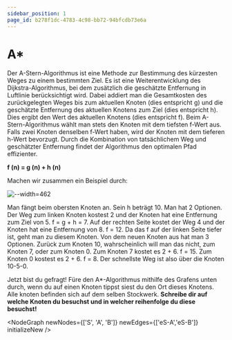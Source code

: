 ```yaml
---
sidebar_position: 1
page_id: b278f1dc-4783-4c98-bb72-94bfcdb73e6a
---
```



# A\*

Der A-Stern-Algorithmus ist eine Methode zur Bestimmung des kürzesten Weges zu einem bestimmten Ziel. Es ist eine Weiterentwicklung des Dijkstra-Algorithmus, bei dem zusätzlich die geschätzte Entfernung in Luftlinie berücksichtigt wird. Dabei addiert man die Gesamtkosten des zurückgelegten Weges bis zum aktuellen Knoten (dies entspricht g) und die geschätzte Entfernung des aktuellen Knotens zum Ziel (dies entspricht h). Dies ergibt den Wert des aktuellen Knotens (dies entspricht f). Beim A-Stern-Algorithmus wählt man stets den Knoten mit dem tiefsten f-Wert aus. Falls zwei Knoten denselben f-Wert haben, wird der Knoten mit dem tieferen h-Wert bevorzugt. Durch die Kombination von tatsächlichem Weg und geschätzter Entfernung findet der Algorithmus den optimalen Pfad effizienter.

**f (n) = g (n) + h (n)**

Machen wir zusammen ein Beispiel durch:

![--width=462](./images/NodeGraphBeispiel.png)

Man fängt beim obersten Knoten an. Sein h beträgt 10. Man hat 2 Optionen. Der Weg zum linken Knoten kostest 2 und der Knoten hat eine Entfernung zum Ziel von 5. f = g + h = 7. Auf der rechten Seite kostet der Weg 4 und der Knoten hat eine Entfernung von 8. f = 12. Da das f auf der linken Seite tiefer ist, geht man zu diesem Knoten. Von dem neuen Knoten aus hat man 3 Optionen. Zurück zum Knoten 10, wahrscheinlich will man das nicht, zum Knoten 7, oder zum Knoten 0. Zum Knoten 7 kostet es 2 + 6. f = 15. Zum Knoten 0 kostest es 2 + 6. f = 8. Der schnellste Weg ist also über die Knoten 10-5-0.

Jetzt bist du gefragt! Füre den A\*-Algorithmus mithilfe des Grafens unten durch, wenn du auf einen Knoten tippst siest du den Ort dieses Knotens. Alle knoten befinden sich auf dem selben Stockwerk. **Schreibe dir auf welche Knoten du besuchst und in welcher reihenfolge du diese besuchst!**

<NodeGraph newNodes={['S', 'A', 'B']} newEdges={['eS-A','eS-B']} initializeNew />